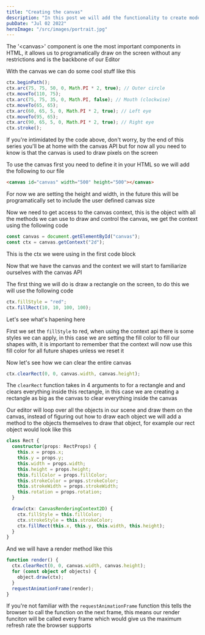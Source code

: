 ```yaml
---
title: "Creating the canvas"
description: "In this post we will add the functionality to create models and ustilize it to inetract with the database"
pubDate: "Jul 02 2022"
heroImage: "/src/images/portrait.jpg"
---
```


The '\<canvas\>' component is one the most important components in HTML, it allows us to programatically draw on the screen without any restrictions and is the backbone of our Editor

With the canvas we can do some cool stuff like this

```javascript
ctx.beginPath();
ctx.arc(75, 75, 50, 0, Math.PI * 2, true); // Outer circle
ctx.moveTo(110, 75);
ctx.arc(75, 75, 35, 0, Math.PI, false); // Mouth (clockwise)
ctx.moveTo(65, 65);
ctx.arc(60, 65, 5, 0, Math.PI * 2, true); // Left eye
ctx.moveTo(95, 65);
ctx.arc(90, 65, 5, 0, Math.PI * 2, true); // Right eye
ctx.stroke();
```

If you're intimidated by the code above, don't worry, by the end of this series you'll be at home with the canvas API but for now all you need to know is that the canvas is used to draw pixels on the screen

To use the canvas first you need to define it in your HTML so we will add the following to our file

```html
<canvas id="canvas" width="500" height="500"></canvas>
```

For now we are setting the height and width, in the future this will be programatically set to include the user defined canvas size

Now we need to get access to the canvas context, this is the object with all the methods we can use to draw and control the canvas, we get the context using the following code

```javascript
const canvas = document.getElementById("canvas");
const ctx = canvas.getContext("2d");
```

This is the ctx we were using in the first code block

Now that we have the canvas and the context we will start to familiarize ourselves with the canvas API

The first thing we will do is draw a rectangle on the screen, to do this we will use the following code

```javascript
ctx.fillStyle = "red";
ctx.fillRect(10, 10, 100, 100);
```

Let's see what's hapening here

First we set the `fillStyle` to red, when using the context api there is some styles we can apply, in this case we are setting the fill color to fill our shapes with, it is important to remember that the context will now use this fill color for all future shapes unless we reset it

Now let's see how we can clear the entire canvas

```javascript
ctx.clearRect(0, 0, canvas.width, canvas.height);
```

The `clearRect` function takes in 4 arguments to for a rectangle and and clears everything inside this rectangle, in this case we are creating a rectangle as big as the canvas to clear everything inside the canvas

Our editor will loop over all the objects in our scene and draw them on the canvas, instead of figuring out how to draw each object we will add a method to the objects themselves to draw that object, for example our rect object would look like this

```typescript
class Rect {
  constructor(props: RectProps) {
    this.x = props.x;
    this.y = props.y;
    this.width = props.width;
    this.height = props.height;
    this.fillColor = props.fillColor;
    this.strokeColor = props.strokeColor;
    this.strokeWidth = props.strokeWidth;
    this.rotation = props.rotation;
  }

  draw(ctx: CanvasRenderingContext2D) {
    ctx.fillStyle = this.fillColor;
    ctx.strokeStyle = this.strokeColor;
    ctx.fillRect(this.x, this.y, this.width, this.height);
  }
}
```

And we will have a render method like this

```typescript
function render() {
  ctx.clearRect(0, 0, canvas.width, canvas.height);
  for (const object of objects) {
    object.draw(ctx);
  }
  requestAnimationFrame(render);
}
```

If you're not familiar with the `requestAnimationFrame` function this tells the browser to call the function on the next frame, this means our render funciton will be called every frame which would give us the maximum refresh rate the browser supports
